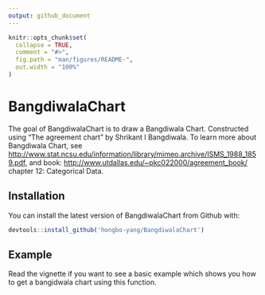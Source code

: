 ```yaml
---
output: github_document
---
```


<!-- README.md is generated from README.Rmd. Please edit that file -->

```r
knitr::opts_chunk$set(
  collapse = TRUE,
  comment = "#>",
  fig.path = "man/figures/README-",
  out.width = "100%"
)
```
# BangdiwalaChart

The goal of BangdiwalaChart is to draw a Bangdiwala Chart. Constructed using "The agreement chart" by Shrikant I Bangdiwala. To learn more about Bangdiwala Chart, see
<http://www.stat.ncsu.edu/information/library/mimeo.archive/ISMS_1988_1859.pdf>, and
book: <http://www.utdallas.edu/~pkc022000/agreement_book/> chapter 12: Categorical Data.

## Installation

You can install the latest version of BangdiwalaChart from Github with:

  ``` r
devtools::install_github('hongbo-yang/BangdiwalaChart')
```

## Example

Read the vignette if you want to see a basic example which shows you how to get a bangidwala chart using this function.
